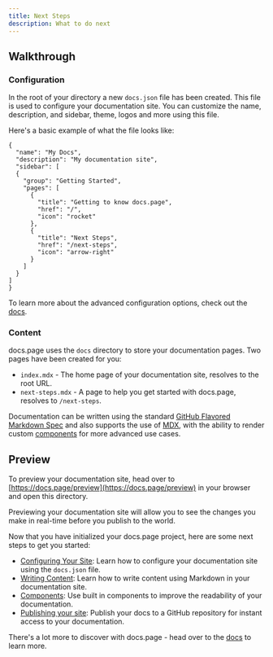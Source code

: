 ```yaml
---
title: Next Steps
description: What to do next
---
```

## Walkthrough

### Configuration

In the root of your directory a new `docs.json` file has been created. This file is used to configure your documentation site. You can customize the name, description, and sidebar, theme, logos and more using this file.

Here's a basic example of what the file looks like:

```
{
  "name": "My Docs",
  "description": "My documentation site",
  "sidebar": [
  {
    "group": "Getting Started",
    "pages": [
      {
        "title": "Getting to know docs.page",
        "href": "/",
        "icon": "rocket"
      },
      {
        "title": "Next Steps",
        "href": "/next-steps",
        "icon": "arrow-right"
      }
    ]
  }
]
}
```

To learn more about the advanced configuration options, check out the [docs](https://use.docs.page/configuration).

### Content

docs.page uses the `docs` directory to store your documentation pages. Two pages have been created for you:

- `index.mdx` - The home page of your documentation site, resolves to the root URL.
- `next-steps.mdx` - A page to help you get started with docs.page, resolves to `/next-steps`.

Documentation can be written using the standard [GitHub Flavored Markdown Spec](https://github.github.com/gfm/) and also supports the use of [MDX](https://mdxjs.com/), 
with the ability to render custom [components](https://use.docs.page/components) for more advanced use cases.

## Preview

To preview your documentation site, head over to [https://docs.page/preview](https://docs.page/preview) in your browser and open this directory.

Previewing your documentation site will allow you to see the changes you make in real-time before you publish to the world.


Now that you have initialized your docs.page project, here are some next steps to get you started:

- [Configuring Your Site](https://use.docs.page/configuration): Learn how to configure your documentation site using the `docs.json` file.
- [Writing Content](https://use.docs.page/writing-content): Learn how to write content using Markdown in your documentation site.
- [Components](https://use.docs.page/components): Use built in components to improve the readability of your documentation.
- [Publishing your site](https://use.docs.page/publishing): Publish your docs to a GitHub repository for instant access to your documentation.

There's a lot more to discover with docs.page - head over to the [docs](https://use.docs.page) to learn more.
